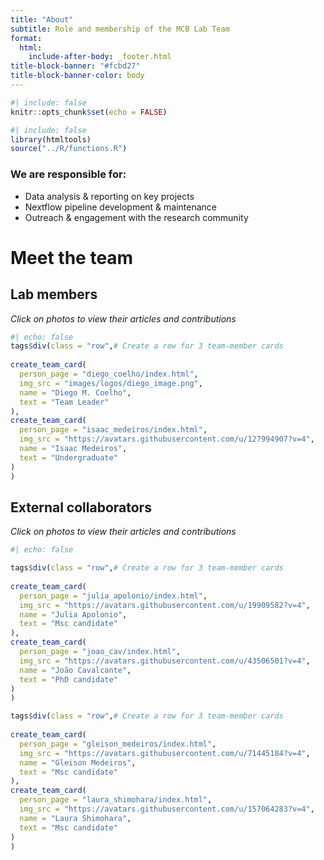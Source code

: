 ```yaml
---
title: "About"
subtitle: Role and membership of the MCB Lab Team
format: 
  html: 
    include-after-body: _footer.html
title-block-banner: "#fcbd27"
title-block-banner-color: body
---
```


```r
#| include: false
knitr::opts_chunk$set(echo = FALSE)
```

```r
#| include: false
library(htmltools)
source("../R/functions.R")
```


### We are responsible for:  

- Data analysis & reporting on key projects
- Nextflow pipeline development & maintenance
- Outreach & engagement with the research community

# Meet the team

## Lab members

*Click on photos to view their articles and contributions*
```r
#| echo: false
tags$div(class = "row",# Create a row for 3 team-member cards
         
create_team_card(
  person_page = "diego_coelho/index.html",
  img_src = "images/logos/diego_image.png",
  name = "Diego M. Coelho",
  text = "Team Leader"
),
create_team_card(
  person_page = "isaac_medeiros/index.html",
  img_src = "https://avatars.githubusercontent.com/u/127994907?v=4",
  name = "Isaac Medeiros",
  text = "Undergraduate"
)
)
```

## External collaborators
*Click on photos to view their articles and contributions*
```r
#| echo: false

tags$div(class = "row",# Create a row for 3 team-member cards
         
create_team_card(
  person_page = "julia_apolonio/index.html",
  img_src = "https://avatars.githubusercontent.com/u/19909582?v=4",
  name = "Julia Apolonio",
  text = "Msc candidate"
),
create_team_card(
  person_page = "joao_cav/index.html",
  img_src = "https://avatars.githubusercontent.com/u/43506501?v=4",
  name = "João Cavalcante",
  text = "PhD candidate"
)
)

tags$div(class = "row",# Create a row for 3 team-member cards
         
create_team_card(
  person_page = "gleison_medeiros/index.html",
  img_src = "https://avatars.githubusercontent.com/u/71445184?v=4",
  name = "Gleison Medeiros",
  text = "Msc candidate"
),
create_team_card(
  person_page = "laura_shimohara/index.html",
  img_src = "https://avatars.githubusercontent.com/u/157064283?v=4",
  name = "Laura Shimohara",
  text = "Msc candidate"
)
)

```

